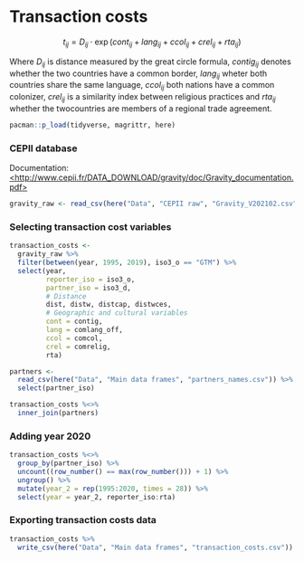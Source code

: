 # Transaction costs

$$
t_{ij}= D_{ij} \cdot \exp(cont_{ij} + lang_{ij} + ccol_{ij} + crel_{ij} + rta_{ij})
$$

Where $D_{ij}$ is distance measured by the great circle formula, $contig_{ij}$ denotes whether the two countries have a common border, $lang_{ij}$ wheter both countries share the same language, $ccol_{ij}$ both nations have a common colonizer, $crel_{ij}$ is a similarity index between religious practices and $rta_{ij}$ whether the twocountries are members of a regional trade agreement.

```r
pacman::p_load(tidyverse, magrittr, here)
```

### CEPII database

Documentation: [\<http://www.cepii.fr/DATA_DOWNLOAD/gravity/doc/Gravity_documentation.pdf\>](http://www.cepii.fr/DATA_DOWNLOAD/gravity/doc/Gravity_documentation.pdf){.uri}

```r
gravity_raw <- read_csv(here("Data", "CEPII raw", "Gravity_V202102.csv"))
```

### Selecting transaction cost variables

```r
transaction_costs <- 
  gravity_raw %>% 
  filter(between(year, 1995, 2019), iso3_o == "GTM") %>% 
  select(year, 
         reporter_iso = iso3_o, 
         partner_iso = iso3_d, 
         # Distance
         dist, distw, distcap, distwces,
         # Geographic and cultural variables
         cont = contig,
         lang = comlang_off, 
         ccol = comcol,
         crel = comrelig,
         rta)

partners <- 
  read_csv(here("Data", "Main data frames", "partners_names.csv")) %>% 
  select(partner_iso)

transaction_costs %<>% 
  inner_join(partners)
```

### Adding year 2020

```r
transaction_costs %<>% 
  group_by(partner_iso) %>%
  uncount((row_number() == max(row_number())) + 1) %>% 
  ungroup() %>% 
  mutate(year_2 = rep(1995:2020, times = 28)) %>% 
  select(year = year_2, reporter_iso:rta)
```

### Exporting transaction costs data

```r
transaction_costs %>% 
  write_csv(here("Data", "Main data frames", "transaction_costs.csv"))
```
